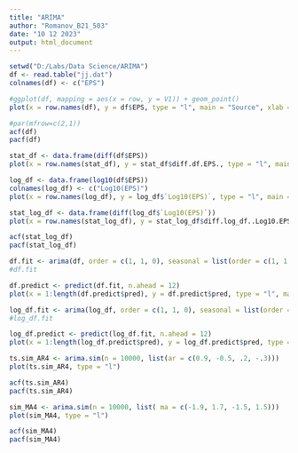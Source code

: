 ```yaml
---
title: "ARIMA"
author: "Romanov_B21_503"
date: "10 12 2023"
output: html_document
---
```


```r
setwd("D:/Labs/Data Science/ARIMA")
df <- read.table("jj.dat")
colnames(df) <- c("EPS")
```

```r
#ggplot(df, mapping = aes(x = row, y = V1)) + geom_point()
plot(x = row.names(df), y = df$EPS, type = "l", main = "Source", xlab = "Quarter", ylab = "EPS")
```

```r
#par(mfrow=c(2,1))
acf(df)
pacf(df)
```

```r
stat_df <- data.frame(diff(df$EPS))
plot(x = row.names(stat_df), y = stat_df$diff.df.EPS., type = "l", main = "Stationary", xlab = "Quarter", ylab = "EPS")
```

```r
log_df <- data.frame(log10(df$EPS))
colnames(log_df) <- c("Log10(EPS)")
plot(x = row.names(log_df), y = log_df$`Log10(EPS)`, type = "l", main = "Log of EPS", xlab = "Quarter", ylab = "Log10(EPS)")
```

```r
stat_log_df <- data.frame(diff(log_df$`Log10(EPS)`))
plot(x = row.names(stat_log_df), y = stat_log_df$diff.log_df..Log10.EPS..., type = "l", main = "Log of EPS Stationary", xlab = "Quarter", ylab = "Log10(EPS)")
```

```r
acf(stat_log_df)
pacf(stat_log_df)
```

```r
df.fit <- arima(df, order = c(1, 1, 0), seasonal = list(order = c(1, 1, 0), period = 4), include.mean = FALSE)
#df.fit
```

```r
df.predict <- predict(df.fit, n.ahead = 12)
plot(x = 1:length(df.predict$pred), y = df.predict$pred, type = "l", main = "Predicted", xlab = "Quarter", ylab = "EPS")
```

```r
log_df.fit <- arima(log_df, order = c(1, 1, 0), seasonal = list(order = c(1, 1, 0), period = 4), include.mean = FALSE)
#log_df.fit
```

```r
log_df.predict <- predict(log_df.fit, n.ahead = 12)
plot(x = 1:length(log_df.predict$pred), y = log_df.predict$pred, type = "l", main = "Predicted", xlab = "Quarter", ylab = "EPS")
```

```r
ts.sim_AR4 <- arima.sim(n = 10000, list(ar = c(0.9, -0.5, .2, -.3)))
plot(ts.sim_AR4, type = "l")
```

```r
acf(ts.sim_AR4)
pacf(ts.sim_AR4)
```

```r
sim_MA4 <- arima.sim(n = 10000, list( ma = c(-1.9, 1.7, -1.5, 1.5)))
plot(sim_MA4, type = "l")
```

```r
acf(sim_MA4)
pacf(sim_MA4)
```
